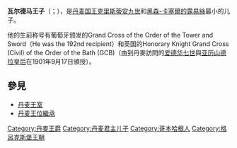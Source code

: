 {{Infobox royalty
| name        = 瓦尔德马<br>Valdemar
| title       = 丹麦王子（''HRH'' Prince Valdemar）
| image       = Prince Valdemar of Denmark 1936.jpg
| caption     = 1936年
| birth_date  = {{Birth date|1858|10|27|df=yes}}
| birth_place = [[丹麥|丹麥]][[哥本哈根|哥本哈根]]
| death_date  = {{death date and age|1939|1|14|1858|10|27|df=y}}
| death_place = [[丹麦|丹麦]][[哥本哈根|哥本哈根]][[黃宮_(哥本哈根)|黃宮]]
| spouse      = {{le|瑪麗公主 (奧爾良)|Princess Marie of Orléans (1865–1909)|奥尔良的玛丽公主}}
| issue       = [[奧格_(羅森堡伯爵)|罗森堡伯爵奧格]]<br>[[亞斯里王子|阿克塞爾親王]]<br>[[埃里克_(羅森堡伯爵)|罗森堡伯爵埃里克]]<br>[[罗森堡伯爵維戈|罗森堡伯爵維戈]]<br>波旁-帕爾馬勒內親王妃瑪格麗特
| house       = [[格呂克斯堡王朝|格呂克斯堡王朝]]
| father      = [[克里斯蒂安九世|克里斯蒂安九世]]
| mother      = [[露易絲_(黑森-卡塞爾)|黑森-卡塞爾的露易絲]]
}}
'''瓦尔德马王子'''（{{lang-da|Prins Valdemar af Danmark}}；{{bd|1858年|10月27日|1939年|1月14日}}），是[[丹麥君主列表|丹麦国王]][[克里斯蒂安九世|克里斯蒂安九世]]和[[露易絲_(黑森-卡塞爾)|黑森-卡塞爾的露易絲]]最小的儿子。

他的生前称号有葡萄牙颁发的Grand Cross of the Order of the Tower and Sword（He was the 192nd recipient）和英国的Honorary Knight Grand Cross (Civil) of the Order of the Bath (GCB)（由到丹麥訪問的[[爱德华七世|爱德华七世]]與[[亚历山德拉皇后|亚历山德拉皇后]]在1901年9月17日頒授）。

== 參見 ==
* [[丹麦王室|丹麦王室]]
* [[丹麦王位繼承|丹麦王位繼承]]

{{DEFAULTSORT: Valdemar}}
[[Category:丹麥王爵|Category:丹麥王爵]]
[[Category:丹麦君主儿子|Category:丹麦君主儿子]]
[[Category:哥本哈根人|Category:哥本哈根人]]
[[Category:格呂克斯堡王朝|Category:格呂克斯堡王朝]]